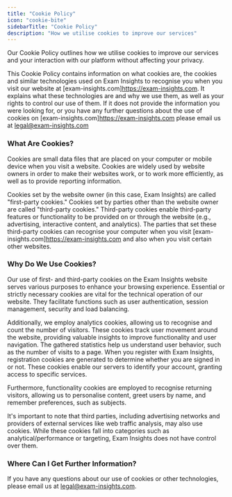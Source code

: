 ```yaml
---
title: "Cookie Policy"
icon: "cookie-bite"
sidebarTitle: "Cookie Policy"
description: "How we utilise cookies to improve our services"
---
```


Our Cookie Policy outlines how we utilise cookies to improve our services and your interaction with our platform without affecting your privacy.

This Cookie Policy contains information on what cookies are, the cookies and similar technologies used on Exam Insights to recognise you when you visit our website at \[exam-insights.com]https://exam-insights.com. It explains what these technologies are and why we use them, as well as your rights to control our use of them. If it does not provide the information you were looking for, or you have any further questions about the use of cookies on \[exam-insights.com]https://exam-insights.com please email us at [legal@exam-insights.com](mailto:legal@exam-insights.com)

### What Are Cookies?

Cookies are small data files that are placed on your computer or mobile device when you visit a website. Cookies are widely used by website owners in order to make their websites work, or to work more efficiently, as well as to provide reporting information.

Cookies set by the website owner (in this case, Exam Insights) are called "first-party cookies." Cookies set by parties other than the website owner are called "third-party cookies." Third-party cookies enable third-party features or functionality to be provided on or through the website (e.g., advertising, interactive content, and analytics). The parties that set these third-party cookies can recognise your computer when you visit \[exam-insights.com]https://exam-insights.com and also when you visit certain other websites.

### Why Do We Use Cookies?

Our use of first- and third-party cookies on the Exam Insights website serves various purposes to enhance your browsing experience. Essential or strictly necessary cookies are vital for the technical operation of our website. They facilitate functions such as user authentication, session management, security and load balancing.

Additionally, we employ analytics cookies, allowing us to recognise and count the number of visitors. These cookies track user movement around the website, providing valuable insights to improve functionality and user navigation. The gathered statistics help us understand user behavior, such as the number of visits to a page. When you register with Exam Insights, registration cookies are generated to determine whether you are signed in or not. These cookies enable our servers to identify your account, granting access to specific services.

Furthermore, functionality cookies are employed to recognise returning visitors, allowing us to personalise content, greet users by name, and remember preferences, such as subjects.

It's important to note that third parties, including advertising networks and providers of external services like web traffic analysis, may also use cookies. While these cookies fall into categories such as analytical/performance or targeting, Exam Insights does not have control over them.

### Where Can I Get Further Information?

If you have any questions about our use of cookies or other technologies, please email us at [legal@exam-insights.com](mailto:legal@exam-insights.com).
